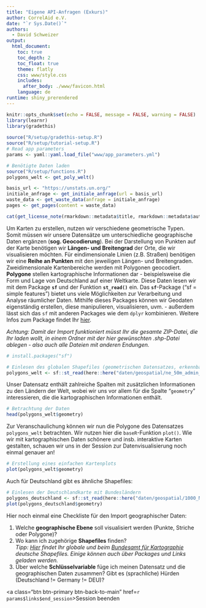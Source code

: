 ```yaml
---
title: "Eigene API-Anfragen (Exkurs)"
author: CorrelAid e.V.
date: "`r Sys.Date()`"
authors:
  - David Schweizer
output: 
  html_document:
    toc: true
    toc_depth: 2
    toc_float: true
    theme: flatly
    css: www/style.css
    includes:
      after_body: ./www/favicon.html
    language: de
runtime: shiny_prerendered
---
```


```r
knitr::opts_chunk$set(echo = FALSE, message = FALSE, warning = FALSE)
library(learnr)
library(gradethis)
 
source("R/setup/gradethis-setup.R")
source("R/setup/tutorial-setup.R")
# Read app parameters
params <- yaml::yaml.load_file("www/app_parameters.yml")

# Benötigte Daten laden
source("R/setup/functions.R")
polygons_welt <- get_poly_welt()

basis_url <- "https://unstats.un.org/"
initiale_anfrage <- get_initiale_anfrage(url = basis_url)
waste_data <- get_waste_data(anfrage = initiale_anfrage)
pages <- get_pages(content = waste_data)
```

```r
cat(get_license_note(rmarkdown::metadata$title, rmarkdown::metadata$authors))
```

Um Karten zu erstellen, nutzen wir verschiedene geometrische Typen. Somit müssen wir unsere Datensätze um unterschiedliche geographische Daten ergänzen (**sog. Geocodierung**). Bei der Darstellung von Punkten auf der Karte benötigen wir **Längen- und Breitengrad** der Orte, die wir visualisieren möchten. Für eindimensionale Linien (z.B. Straßen) benötigen wir eine **Reihe an Punkten** mit den jeweiligen Längen- und Breitengraden. Zweidimensionale Kartenbereiche werden mit Polygonen geocodiert. **Polygone** stellen kartographische Informationen dar - beispielsweise die Form und Lage von Deutschland auf einer Weltkarte. Diese Daten lesen wir mit dem Package **`sf`** und der Funktion **`st_read()`** ein. Das **`sf`**-Package ("sf = simple features") bietet uns viele Möglichkeiten zur Verarbeitung und Analyse räumlicher Daten. Mithilfe dieses Packages können wir Geodaten eigenständig erstellen, diese manipulieren, visualisieren, uvm. - außerdem lässt sich das `sf` mit anderen Packages wie dem `dplyr` kombinieren. Weitere Infos zum Package findet Ihr [hier](https://cran.r-project.org/web/packages/sf/sf.pdf){target="_blank"}.

*Achtung: Damit der Import funktioniert müsst Ihr die gesamte ZIP-Datei, die Ihr laden wollt, in einem Ordner mit der hier gewünschten .shp-Datei ablegen - also auch alle Dateien mit anderen Endungen.*

```r
# install.packages("sf")

# Einlesen des globalen Shapefiles (geometrischen Datensatzes, erkennbar an .shp) über sf::st_read()
polygons_welt <- sf::st_read(here::here("daten/geospatial/ne_50m_admin_0_countries.shp"))
```

Unser Datensatz enthält zahlreiche Spalten mit zusätzlichen Informationen zu den Ländern der Welt, wobei wir uns vor allem für die Spalte "`geometry`" interessieren, die die kartographischen Informationen enthält.
```r
# Betrachtung der Daten
head(polygons_welt$geometry)
```

Zur Veranschaulichung können wir nun die Polygone des Datensatzes `polygons_welt` betrachten. Wir nutzen hier die `baseR`-Funktion `plot()`. Wie wir mit kartographischen Daten schönere und insb. interaktive Karten gestalten, schauen wir uns in der Session zur Datenvisualisierung noch einmal genauer an!
```r
# Erstellung eines einfachen Kartenplots
plot(polygons_welt$geometry)
```
Auch für Deutschland gibt es ähnliche Shapefiles:
```r
# Einlesen der Deutschlandkarte mit Bundesländern
polygons_deutschland <- sf::st_read(here::here("daten/geospatial/1000_NUTS1.shp"))
plot(polygons_deutschland$geometry)
```

Hier noch einmal eine Checkliste für den Import geographischer Daten:

1. Welche **geographische Ebene** soll visualisiert werden (Punkte, Striche oder Polygone)?
2. Wo kann ich zugehörige **Shapefiles** finden? <br>
      *Tipp: [Hier](http://www.naturalearthdata.com/features/){target="_blank"} findet Ihr globale und beim [Bundesamt für Kartographie](https://gdz.bkg.bund.de/index.php/default/nuts-gebiete-1-1-000-000-stand-31-12-nuts1000-31-12.html){target="_blank"} deutsche Shapefiles. Einige können auch über Packages und Links geladen werden.*
3. Über welche **Schlüsselvariable** füge ich meinen Datensatz und die geographischen Daten zusammen? Gibt es (sprachliche) Hürden (Deutschland != Germany != DEU)?


<a class="btn btn-primary btn-back-to-main" href=`r params$links$end_session`>Session beenden</a>
